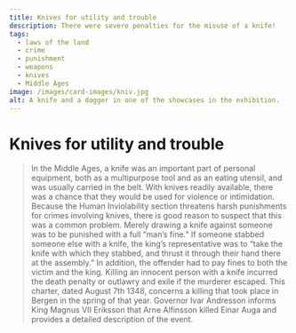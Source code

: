 ```yaml
---
title: Knives for utility and trouble
description: There were severe penalties for the misuse of a knife!
tags:
  - laws of the land
  - crime
  - punishment
  - weapons
  - knives
  - Middle Ages
image: /images/card-images/kniv.jpg
alt: A knife and a dagger in one of the showcases in the exhibition.
---
```



# Knives for utility and trouble

<Blockquote
    quote='“If the person who was stabbed innocent dies, then the one who stabbed can be killed with impunity.”'
    footer='Human Inviolability section, chapter 15' />


<Container stil="initial side">
    In the Middle Ages, a knife was an important part of personal equipment, both as a multipurpose tool and as an eating utensil, and was usually carried in the belt. 
    With knives readily available, there was a chance that they would be used for violence or intimidation. 
    Because the Human Inviolability section threatens harsh punishments for crimes involving knives, there is good reason to suspect that this was a common problem. 
    Merely drawing a knife against someone was to be punished with a full “man’s fine.” If someone stabbed someone else with a knife, the king’s representative was to “take the knife with which they stabbed, and thrust it through their hand there at the assembly.” In addition, the offender had to pay fines to both the victim and the king. 
    Killing an innocent person with a knife incurred the death penalty or outlawry and exile if the murderer escaped.
</Container>

<Work id="ubb-diplom-0034" marcus="https://marcus.uib.no/instance/charter/ubb-diplom-0034.html">
This charter, dated August 7th 1348, concerns a killing that took place in Bergen in the spring of that year. Governor Ivar Andresson informs King Magnus VII Eriksson that Arne Alfinsson killed Einar Auga and provides a detailed description of the event. 
</Work>
